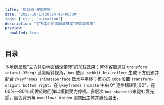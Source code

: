 ```yaml
---
title: '加载器-攀爬效果'
date: "2025-10-13T20:24:42+08:00"
tags: ['css', 'animation']
description: "立方体沿地面翻滚攀爬”的加载效果"
preview:
  enabled: true
---
```


## 目录

本示例呈现“立方体沿地面翻滚攀爬”的加载效果：整体容器通过 `transform: rotate(-35deg)` 营造倾斜视角，`box` 使用 `-webkit-box-reflect` 生成下方倒影并配合 `@keyframes animateSurface` 做水平平移；核心的 `cube` 设置 `transform-origin: bottom right`，在 `@keyframes animate` 中由 0° 逐步翻转到 90°，在 60%～80% 间做轻微回弹以模拟受力停顿。多层次 `box-shadow` 带来霓虹发光感，黑色背景与 `overflow: hidden` 则突出主体并避免溢出。


<CodeViewer postId="loader-climbing-cube" />